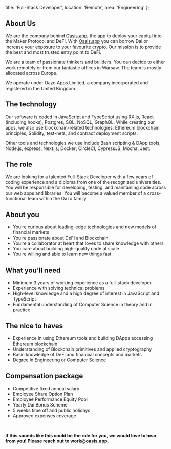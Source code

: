   title: 'Full-Stack Developer',
  location: 'Remote',
  area: 'Engineering'
};

## About Us
We are the company behind [Oasis.app](https://oasis.app/), the app to deploy your capital into the Maker Protocol and DeFi. With [Oasis.app](https://oasis.app/) you can borrow Dai or increase your exposure to your favourite crypto. Our mission is to provide the best and most trusted entry point to DeFi. 

We are a team of passionate thinkers and builders. You can decide to either work remotely or from our fantastic offices in Warsaw. The team is mostly allocated across Europe. 

We operate under Oazo Apps Limited, a company incorporated and registered in the United Kingdom.

## The technology
Our software is coded in JavaScript and TypeScript using RX.js, React (including hooks), Postgres, SQL, NoSQL, GraphQL. While creating our apps, we also use blockchain-related technologies: Ethereum blockchain principles, Solidity, test-nets, and contract deployment scripts.

Other tools and technologies we use include Bash scripting & DApp tools; Node.js, express, Next.js; Docker; CircleCI, CypressJS, Mocha, Jest.

## The role
We are looking for a talented Full-Stack Developer with a few years of coding experience and a diploma from one of the recognized universities. You will be responsible for developing, testing, and maintaining code across our web apps and libraries. You will become a valued member of a cross-functional team within the Oazo family.

## About you
- You’re curious about leading-edge technologies and new models of financial markets
- You’re passionate about DeFi and Blockchain
- You’re a collaborator at heart that loves to share knowledge with others
- You care about building high-quality code at scale
- You’re willing and able to learn new things fast

## What you’ll need
- Minimum 3 years of working experience as a full-stack developer
- Experience with solving technical problems
- High-level knowledge and a high degree of interest in JavaScript and TypeScript
- Fundamental understanding of Computer Science in theory and in practice

## The nice to haves
- Experience in using Ethereum tools and building DApps accessing Ethereum blockchain
- Understanding of Blockchain primitives and applied cryptography
- Basic knowledge of DeFi and financial concepts and markets
- Degree in Engineering or Computer Science

## Compensation package
- Competitive fixed annual salary
- Employee Share Option Plan
- Employee Performance Equity Pool
- Yearly Dai Bonus Scheme
- 5 weeks time off and public holidays
- Approved expenses coverage

<br/>

**If this sounds like this could be the role for you, we would love to hear from you! Please reach out to [work@oasis.app](mailto:work@oasis.app).**
